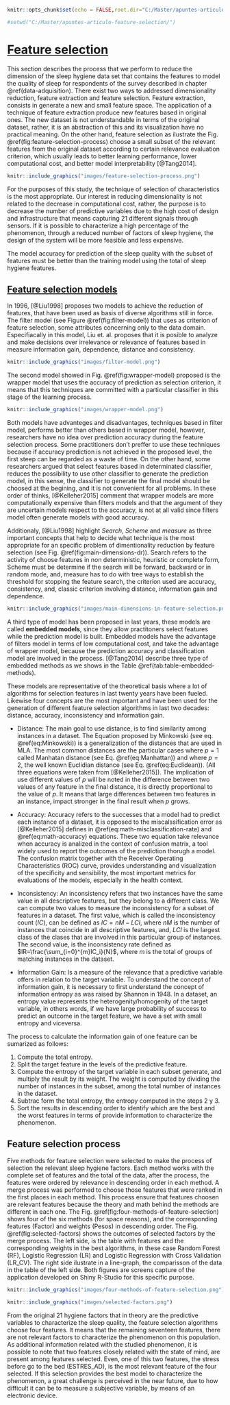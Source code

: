 ```r

knitr::opts_chunk$set(echo = FALSE,root.dir="C:/Master/apuntes-articulo-feature-selection/",fig.pos = 'H')

#setwd("C:/Master/apuntes-articulo-feature-selection/")
```



# [Feature selection](#feature-selection)

This section describes the process that we perform to reduce the dimension of the sleep hygiene data set  that contains the features to model the quality of sleep for respondents of the survey described in chapter \@ref(data-adquisition). There exist two ways to addressed dimensionality reduction, feature extraction and feature selection. Feature extraction, consists in generate a new and small feature space. The application of a technique of feature extraction produce new features based in original ones. The new dataset is not understandable in terms of the original dataset, rather, it is an abstraction of this and its visualization have no practical meaning. On the other hand, feature selection as ilustrate the Fig. \@ref(fig:feature-selection-process) choose a small subset of the relevant features from the original dataset according to certain relevance evaluation criterion, which usually leads to better learning performance, lower computational cost, and better model interpretability [@Tang2014]. 

```r
knitr::include_graphics("images/feature-selection-process.png")

```


For the purposes of this study, the technique of selection of characteristics is the most appropriate. Our interest in reducing dimensionality is not related to the decrease in computational cost, rather, the purpose is to decrease the number of predictive variables due to the high cost of design and infrastructure that means capturing 21 different signals through sensors. If it is possible to characterize a high percentage of the phenomenon, through a reduced number of factors of sleep hygiene, the design of the system will be more feasible and less expensive.

The model accuracy for prediction of the sleep quality with the subset of features must be better than the training model using the total of sleep hygiene features.  

## [Feature selection models](#feature-selection-model)
In 1996, [@Liu1998] proposes two models to achieve the reduction of features, that have been used as basis of diverse algorithms still in force. The filter model (see Figure \@ref(fig:filter-model)) that uses as criterion of feature selection, some attributes concerning only to the data domain. Especifiacally in this model, Liu et. al. proposes that it is posible to analyze and make decisions over irrelevance or relevance of features based in measure information gain, dependence, distance and consistency.

```r
knitr::include_graphics("images/filter-model.png")

```

The second model showed in Fig. \@ref(fig:wrapper-model) proposed is the wrapper model that uses the accuracy of prediction as selection criterion, it means that this techniques are committed with a particular classifier in this stage of the learning process. 

```r
knitr::include_graphics("images/wrapper-model.png")

```

Both models have advanteges and disadvantages, techniques based in filter model, performs better than others based in wrapper model, however, researchers have no idea over prediction accuracy during the feature selection process. Some practitioners don't preffer to use these techniques because if accuracy prediction is not achieved in the proposed level, the first steep can be regarded as a waste of time. On the other hand, some researchers argued that select features based in determinated classifier, reduces the possibility to use other classifier to generate the prediction model, in this sense, the classifier to generate the final model should be choosed at the begining, and it is not convenient for all problems. In these order of thinks, [@Kelleher2015] comment that wrapper models are more computationally expensive than filters models and that the argument of they are uncertain models respect to the accuracy, is not at all valid since filters model often generate models with good accuracy.

Additionaly, [@Liu1998] highlight *Search*, *Scheme*  and *measure* as three important concepts that help to decide what technique is the most appropriate for an specific problem of dimentionality reduction by feature selection (see Fig. \@ref(fig:main-dimensions-dr)). Search refers to the activity of choose features in non deterministic, heuristic or complete form, Scheme must be determine if the search will be forward, backward or in random mode, and, measure has to do with tree ways to establish the threshold for stopping the feature search, the criterion used are accuracy, consistency, and, classic criterion involving distance, information gain and dependence. 


```r
knitr::include_graphics("images/main-dimensions-in-feature-selection.png")

```

A third type of model has been proposed in last years, these models are called **embedded models**, since they allow practitoners select features while the prediction model is built. Embedded models have the advantage of filters model in terms of low computational cost, and take the advantage of wrapper model, because the prediction accuracy and classification model are involved in the process. [@Tang2014] describe three type of embedded methods as we shows in the Table \@ref(tab:table-embedded-methods).

\begin{table}[h]
\centering
\caption{Embedded methods as \cite{Tang2014} describes and quoted verbatim in his paper.}
\label{tab:table-embedded-methods}
\begin{tabular}{|>{\centering\arraybackslash}p{3cm}|>{\arraybackslash}p{10cm}|>{\centering\arraybackslash}p{2cm}|}
\hline Method & Description & Cite \\ 
\hline Pruning & Utilizing all features to train a model and then attemp to eliminate some features by setting the corresponding coefficients to 0, while maintaining model performance such as recursive feature elimination using support vector machines (SVM) & \cite{Guyon2002} \\ 
\hline Build-in & Mechanism for feature selection as ID3 and C4.5 & \cite{Quinlan1986,Quinlan1993} \\ 
\hline Regularization & Utilices objective functions that minimize fitting errors and in the mean time force the coefficients to be small or ti be exact zero. & \cite{Ma2008} \\ 
\hline 
\end{tabular} 
\end{table}

These models are representative of the theoretical basis where a lot of algorithms for selection features in last twenty years have been fueled. Likewise four concepts are the most important and have been used for the generation of different feature selection algorithms in last two decades: distance, accuracy, inconsistency and information gain.

- Distance: The main goal to use distance, is to find similarity among instances in a dataset. The Equation proposed by Minkowski (see eq. \@ref(eq:Minkowski)) is a generalization of the distances that are used in MLA. The most common distances are the particular cases where $p=1$ called Manhatan distance (see Eq. \@ref(eq:Manhattan)) and where $p=2$, the well known Euclidian distance (see Eq. \@ref(eq:Euclidean)). (All three equations were taken from [@Kelleher2015]). The implication of use different values of $p$ will be noted in the difference between two values of any feature in the final distance, it is directly proportional to the value of $p$. It means that large differences between two features in an instance, impact stronger in the final result when $p$ grows.


\begin{equation}
      Euclidean(A,B)=\sqrt{(a_1-b_1)^2+(a_2-b_1)^2+\dots+(a_n-b_n)^2}
      (\#eq:Euclidean)
\end{equation}


\begin{equation}
      Manhattan(a,b)=\sum_{i=1}^{m}abs(a[i]-b[i])
      (\#eq:Manhattan)
\end{equation}

\begin{equation}
    Minkowski(a,b)=\left({\sum_{i=1}^{m}abs(a[i]-b[i])^p}\right)^{\frac{1}{p}}
    (\#eq:Minkowski)
\end{equation}




- Accuracy: Accuracy refers to the successes that a model had to predict each instance of a dataset, it is opposed to the miscalssification error as [@Kelleher2015] defines in \@ref(eq:math-misclassification-rate) and \@ref(eq:math-accuracy) equations. These two equation take relevance when accuracy is analized in the context of confusion matrix, a tool widely used to report the outcomes of the prediction thorugh a model. The confusion matrix together with the Receiver Operating Characteristics (ROC) curve, provides understanding and visualization of the specificity and sensibility, the most important metrics for evaluations of the models, especially in the health context.


\begin{equation}
  misclassification\ rate=\frac{(FP+FN)}{(TP+TN+FP+FN)}
  (\#eq:math-misclassification-rate)
\end{equation}

\begin{equation}
  accuracy=\frac{(TP+TN)}{(TP+TN+FP+FN)}
  (\#eq:math-accuracy)
\end{equation}

  

- Inconsistency: An inconsistency refers that two instances have the same value in all descriptive features, but they belong to a different class. We can compute two values to measure the inconsistency for a subset of features in a dataset. The first value, which is called the inconsistency count ($IC$), can be defined as $IC=nM-LCI$, where $nM$ is the number of instances that coincide in all descriptive features, and, $LCI$ is the largest class of the clases that are involved in this particular group of instances. The second value, is the inconsistency rate defined as $IR=\frac{\sum_{i=0}^{m}IC_i}{N}$, where $m$ is the total of groups of matching instances in the dataset.

 - Information Gain: Is a measure of the relevance that a predictive variable offers in relation to the target variable. To understand the concept of information gain, it is necessary to first understand the concept of information entropy as was raised by Shannon in 1948. In a dataset, an entropy value represents the heterogenity/homogenity of the target variable, in others words, if we have large probability of success to predict an outcome in the target feature, we have a set with small entropy and viceversa. 
 
The process to calculate the information gain of one feature can be sumarized as follows: 
 

1. Compute the total entropy.
2. Split the target feature in the levels of the predictive feature.
3. Compute the entropy of the target variable in each subset generate, and multiply the result by its weight. The weight is computed by dividing the number of instances in the subset, among the total number of instances in the dataset.
4. Subtrac form the total entropy, the entropy computed in the steps $2$ y $3$.
5. Sort the results in descending order to identify which are the best and the worst features in terms of provide information to characterize the phenomenon.

 <!--To calculate the information gain of one variable, it is necessary to split the target feature in sub sets by each level of the predictive variable, compute the entropy of each split and multiply the result per the weight of the level. Finally, the products will be summed and the total will be substracted from the total entropy of the  -->

## Feature selection process

Five methods for feature selection were selected to make the process of selection the relevant sleep hygiene factors. Each method works with the complete set of features and the total of the data, after the process, the features were ordered by relevance in descending order in each method. A merge process was performed to choose those features that were ranked in the first places in each method. This process ensure that features choosen are relevant features because the theory and math behind the methods are different in each one. The Fig. \@ref(fig:four-methods-of-feature-selection) shows four of the six methods (for space reasons), and the corresponding features (Factor) and weights (Pesos) in descending order. The Fig. \@ref(fig:selected-factors) shows the outcomes of selected factors by the merge process. The left side, is the table with features and the corresponding weights in the best algorithms, in these case Random Forest (RF), Logistic Regression (LR) and Logistic Regression with Cross Validation (LR_CV). The right side ilustrate in a line-graph, the comparisson of the data in the table of the left side. Both figures are screens capture of the application developed on Shiny R-Studio for this specific purpose.


```r
knitr::include_graphics("images/four-methods-of-feature-selection.png")

```

```r
knitr::include_graphics("images/selected-factors.png")

```

From the original 21 hygiene factors that in theory are the predictive variables to characterize the sleep quality, the feature selection algorithms choose four features. It means that the remaining seventeen features, there are not relevant factors to characterize the phenomenon on this population. As additional information related with the studied phenomenon, it is possible to note that two features closely related with the state of mind, are present among features selected. Even, one of this two features, the stress before go to the bed (ESTRES_AD), is the most relevant feature of the four selected. If this selection provides the best model to characterize the phenomenon, a great challenge is perceived in the near future, due to how difficult it can be to measure a subjective variable, by means of an electronic device.
